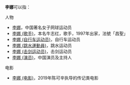'''李娜'''可以指：

;人物
* [[李娜|李娜]]，中国著名女子网球运动员
* [[李娜_(歌手)|李娜 (歌手)]]，本名牛志红，歌手，1997年出家，法號「昌聖」
* [[李娜_(自行车运动员)|李娜 (自行车运动员)]]，自行车运动员
* [[李娜_(跳水運動員)|李娜 (跳水運動員)]]，跳水运动员
* [[李娜_(击剑运动员)|李娜 (击剑运动员)]]，击剑运动员
* [[李娜_(演员)|李娜 (演员)]]，中国演员及主持人

;电影
* [[李娜_(电影)|李娜 (电影)]]，2019年陈可辛执导的传记类电影
{{Disambiguation|cat=二字消歧義}}